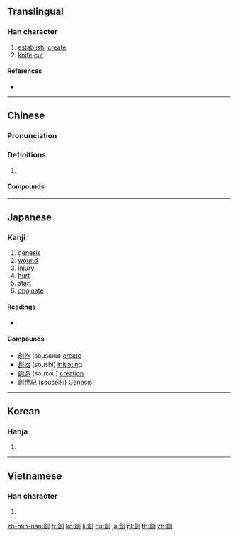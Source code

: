 {{also|创|剙}}
==Translingual==
{{Han etyl}}

===Han character===
{{Han char|rn=18|rad=刀|as=10|sn=12|four=82600|canj=ORLN|ids=⿰倉刂}}

# [[establish]], [[create]]
# [[knife]] [[cut]]

====References====
* {{Han ref|kx=0143.020|dkj=02127|dj=0323.110|hdz=10350.150|uh=5275|ud=21109|bh=B3D0|bd=46032}}

----

==Chinese==
{{zh-forms|s=创}}

===Pronunciation===
{{zh-pron
|m=chuàng
|c=cong1,cong3
|h=pfs=
|md=
|mn=chhòng
|w=
|mc=y
|oc=y
|cat=n
}}

===Definitions===
{{zh-hanzi}}

# {{rfdef|lang=zh}}

====Compounds====
{{zh-der|創造|刀創藥|初創|別創新格|創下|創世紀|創作|創傷|創刊|創制|創制權|創匯|創口|創夷|創始|創建|創意|創意指導|創意曲|創意造言|創收|創新|創校|創業|創業垂統|創業守成|創業維艱|創業興家|創獲|創痕|創痛|創稿|創立|創紀錄|創舉|創見|創設|創議|創辦|創辦人|創造力|創鉅痛深|創面|受創|始創|新創|獨創|獨創一格|百孔千創|締創|自創|自創新意|草創|裹創|重創|金創|開創|首創}}

----

==Japanese==

===Kanji===
{{ja-kanji|grade=6|rs=刀10}}

# [[genesis]]
# [[wound]]
# [[injury]]
# [[hurt]]
# [[start]]
# [[originate]]

====Readings====
* {{ja-readings|goon=[[しょう]] (shō)|nanori=[[はじむ]] (hajimu)|kanon=[[そう]] (sō)|kun=[[きず]] (kizu), [[はじめる]] (hajimeru), [[つくる]] (tsukuru)}}

====Compounds====
* [[創作]] (sousaku) [[create]]
* [[創始]] (soushi) [[initiating]]
* [[創造]] (souzou) [[creation]]
* [[創世記]] (souseiki) [[Genesis]]

----

==Korean==

===Hanja===
{{ko-hanja|hangeul=[[창]]|rv=chang|mr=ch'ang}}

# {{defn|lang=ko|sort=刀10}}

----

==Vietnamese==

===Han character===
{{vi-hantu|[[sáng]], [[sang]]|rs=刀10}}

# {{defn|lang=vi|sort=刀10}}

[[zh-min-nan:創]]
[[fr:創]]
[[ko:創]]
[[li:創]]
[[hu:創]]
[[ja:創]]
[[pl:創]]
[[th:創]]
[[zh:創]]